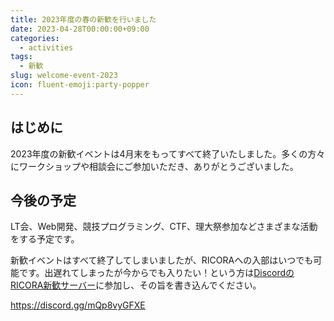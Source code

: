 ```yaml
---
title: 2023年度の春の新歓を行いました
date: 2023-04-28T00:00:00+09:00
categories:
  - activities
tags:
  - 新歓
slug: welcome-event-2023
icon: fluent-emoji:party-popper
---
```


## はじめに

2023年度の新歓イベントは4月末をもってすべて終了いたしました。多くの方々にワークショップや相談会にご参加いただき、ありがとうございました。

## 今後の予定

LT会、Web開発、競技プログラミング、CTF、理大祭参加などさまざまな活動をする予定です。

新歓イベントはすべて終了してしまいましたが、RICORAへの入部はいつでも可能です。出遅れてしまったが今からでも入りたい！という方は[DiscordのRICORA新歓サーバー](https://discord.gg/mQp8vyGFXE)に参加し、その旨を書き込んでください。

https://discord.gg/mQp8vyGFXE
